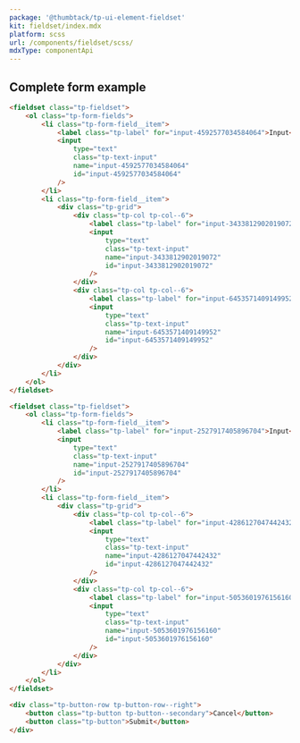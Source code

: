 ```yaml
---
package: '@thumbtack/tp-ui-element-fieldset'
kit: fieldset/index.mdx
platform: scss
url: /components/fieldset/scss/
mdxType: componentApi
---
```



## Complete form example

```html
<fieldset class="tp-fieldset">
    <ol class="tp-form-fields">
        <li class="tp-form-field__item">
            <label class="tp-label" for="input-4592577034584064">Input</label>
            <input
                type="text"
                class="tp-text-input"
                name="input-4592577034584064"
                id="input-4592577034584064"
            />
        </li>
        <li class="tp-form-field__item">
            <div class="tp-grid">
                <div class="tp-col tp-col--6">
                    <label class="tp-label" for="input-3433812902019072">Split Inputs</label>
                    <input
                        type="text"
                        class="tp-text-input"
                        name="input-3433812902019072"
                        id="input-3433812902019072"
                    />
                </div>
                <div class="tp-col tp-col--6">
                    <label class="tp-label" for="input-6453571409149952">Split Inputs</label>
                    <input
                        type="text"
                        class="tp-text-input"
                        name="input-6453571409149952"
                        id="input-6453571409149952"
                    />
                </div>
            </div>
        </li>
    </ol>
</fieldset>

<fieldset class="tp-fieldset">
    <ol class="tp-form-fields">
        <li class="tp-form-field__item">
            <label class="tp-label" for="input-2527917405896704">Input</label>
            <input
                type="text"
                class="tp-text-input"
                name="input-2527917405896704"
                id="input-2527917405896704"
            />
        </li>
        <li class="tp-form-field__item">
            <div class="tp-grid">
                <div class="tp-col tp-col--6">
                    <label class="tp-label" for="input-4286127047442432">Split Inputs</label>
                    <input
                        type="text"
                        class="tp-text-input"
                        name="input-4286127047442432"
                        id="input-4286127047442432"
                    />
                </div>
                <div class="tp-col tp-col--6">
                    <label class="tp-label" for="input-5053601976156160">Split Inputs</label>
                    <input
                        type="text"
                        class="tp-text-input"
                        name="input-5053601976156160"
                        id="input-5053601976156160"
                    />
                </div>
            </div>
        </li>
    </ol>
</fieldset>

<div class="tp-button-row tp-button-row--right">
    <button class="tp-button tp-button--secondary">Cancel</button>
    <button class="tp-button">Submit</button>
</div>
```
